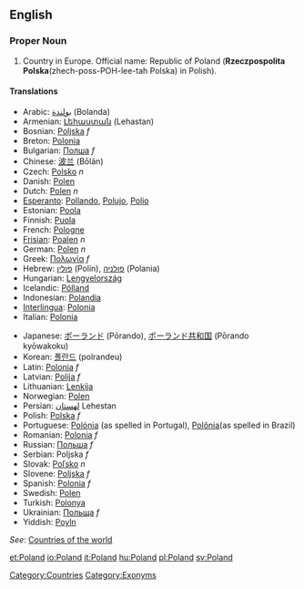 {{wikipedia}}
==English==

===Proper Noun===
# Country in Europe. Official name: Republic of Poland ('''Rzeczpospolita Polska'''(zhech-poss-POH-lee-tah Polska) in Polish).

====Translations====
{{top}}
*Arabic: [[بولندة]] (Bolanda)
*Armenian: [[Լեհաստան]] (Lehastan)
*Bosnian: [[Poljska]] ''f''
*Breton: [[Polonia]]
*Bulgarian: [[Полша]] ''f''
*Chinese: [[波兰]] (Bōlán)
*Czech: [[Polsko]] ''n''
*Danish: [[Polen]]
*Dutch: [[Polen]] ''n''
*[[Esperanto]]: [[Pollando]], [[Polujo]], [[Polio]]
*Estonian: [[Poola]]
*Finnish: [[Puola]]
*French: [[Pologne]]
*[[Frisian]]: [[Poalen]] ''n''
*German: [[Polen]] ''n''
*Greek: [[Πολωνία]] ''f''
*Hebrew: [[פולין]] (Polin), [[פולניה]] (Polania)
*Hungarian: [[Lengyelország]]
*Icelandic: [[Pólland]]
*Indonesian: [[Polandia]]
*[[Interlingua]]: [[Polonia]]
*Italian: [[Polonia]]
{{mid}}
*Japanese: [[ポーランド]] (Pōrando), [[ポーランド共和国]] (Pōrando kyōwakoku)
*Korean: [[폴란드]] (polrandeu)
*Latin: [[Polonia]] ''f''
*Latvian: [[Polija]] ''f''
*Lithuanian: [[Lenkija]]
*Norwegian: [[Polen]]
*Persian: [[لهستان]] Lehestan
*Polish: [[Polska]] ''f''
*Portuguese: [[Polónia]] (as spelled in Portugal), [[Polônia]](as spelled in Brazil)
*Romanian: [[Polonia]] ''f''
*Russian: [[Польша]] ''f''
*Serbian: Poljska ''f''
*Slovak: [[Poľsko]] ''n''
*Slovene: [[Poljska]] ''f''
*Spanish: [[Polonia]] ''f''
*Swedish: [[Polen]]
*Turkish: [[Polonya]]
*Ukrainian: [[Польща]] ''f''
*Yiddish: [[Poyln]] 
{{bottom}}
''See'': [[Countries of the world]]

[[Category:Countries]]
[[Category:Exonyms]]

[[et:Poland]]
[[io:Poland]]
[[it:Poland]]
[[hu:Poland]]
[[pl:Poland]]
[[sv:Poland]]